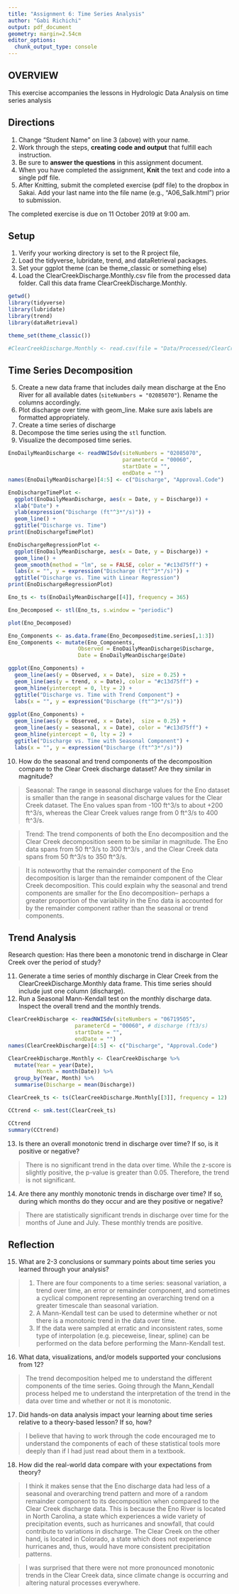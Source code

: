 ```yaml
---
title: "Assignment 6: Time Series Analysis"
author: "Gabi Richichi"
output: pdf_document
geometry: margin=2.54cm
editor_options: 
  chunk_output_type: console
---
```


## OVERVIEW

This exercise accompanies the lessons in Hydrologic Data Analysis on time series analysis

## Directions
1. Change "Student Name" on line 3 (above) with your name.
2. Work through the steps, **creating code and output** that fulfill each instruction.
3. Be sure to **answer the questions** in this assignment document.
4. When you have completed the assignment, **Knit** the text and code into a single pdf file.
5. After Knitting, submit the completed exercise (pdf file) to the dropbox in Sakai. Add your last name into the file name (e.g., "A06_Salk.html") prior to submission.

The completed exercise is due on 11 October 2019 at 9:00 am.

## Setup

1. Verify your working directory is set to the R project file, 
2. Load the tidyverse, lubridate, trend, and dataRetrieval packages. 
3. Set your ggplot theme (can be theme_classic or something else)
4. Load the ClearCreekDischarge.Monthly.csv file from the processed data folder. Call this data frame ClearCreekDischarge.Monthly.

```r
getwd()
library(tidyverse)
library(lubridate)
library(trend)
library(dataRetrieval)

theme_set(theme_classic())

#ClearCreekDischarge.Monthly <- read.csv(file = "Data/Processed/ClearCreekDischarge.Monthly.csv")
```

## Time Series Decomposition
5. Create a new data frame that includes daily mean discharge at the Eno River for all available dates (`siteNumbers = "02085070"`). Rename the columns accordingly.
6. Plot discharge over time with geom_line. Make sure axis labels are formatted appropriately.
7. Create a time series of discharge
8. Decompose the time series using the `stl` function.
9. Visualize the decomposed time series.
```r
EnoDailyMeanDischarge <- readNWISdv(siteNumbers = "02085070",
                                    parameterCd = "00060",
                                    startDate = "",
                                    endDate = "")
names(EnoDailyMeanDischarge)[4:5] <- c("Discharge", "Approval.Code")

EnoDischargeTimePlot <- 
  ggplot(EnoDailyMeanDischarge, aes(x = Date, y = Discharge)) +
  xlab("Date") +
  ylab(expression("Discharge (ft"^3*"/s)")) +
  geom_line() +
  ggtitle("Discharge vs. Time")
print(EnoDischargeTimePlot)

EnoDischargeRegressionPlot <- 
  ggplot(EnoDailyMeanDischarge, aes(x = Date, y = Discharge)) +
  geom_line() +
  geom_smooth(method = "lm", se = FALSE, color = "#c13d75ff") +
  labs(x = "", y = expression("Discharge (ft"^3*"/s)")) + 
  ggtitle("Discharge vs. Time with Linear Regression")
print(EnoDischargeRegressionPlot)

Eno_ts <- ts(EnoDailyMeanDischarge[[4]], frequency = 365)

Eno_Decomposed <- stl(Eno_ts, s.window = "periodic")

plot(Eno_Decomposed)  

Eno_Components <- as.data.frame(Eno_Decomposed$time.series[,1:3])
Eno_Components <- mutate(Eno_Components,
                      Observed = EnoDailyMeanDischarge$Discharge,     
                      Date = EnoDailyMeanDischarge$Date)

ggplot(Eno_Components) +
  geom_line(aes(y = Observed, x = Date),  size = 0.25) +
  geom_line(aes(y = trend, x = Date), color = "#c13d75ff") +
  geom_hline(yintercept = 0, lty = 2) +
  ggtitle("Discharge vs. Time with Trend Component") + 
  labs(x = "", y = expression("Discharge (ft"^3*"/s)"))
  
ggplot(Eno_Components) +
  geom_line(aes(y = Observed, x = Date),  size = 0.25) +
  geom_line(aes(y = seasonal, x = Date), color = "#c13d75ff") +
  geom_hline(yintercept = 0, lty = 2) +
  ggtitle("Discharge vs. Time with Seasonal Component") + 
  labs(x = "", y = expression("Discharge (ft"^3*"/s)"))
```

10. How do the seasonal and trend components of the decomposition compare to the Clear Creek discharge dataset? Are they similar in magnitude?

> Seasonal: The range in seasonal discharge values for the Eno dataset is smaller than the range in seasonal discharge values for the Clear Creek dataset. The Eno values span from -100 ft^3/s to about +200 ft^3/s, whereas the Clear Creek values range from 0 ft^3/s to 400 ft^3/s.

> Trend: The trend components of both the Eno decomposition and the Clear Creek decomposition seem to be similar in magnitude. The Eno data spans from 50 ft^3/s to 300 ft^3/s , and the Clear Creek data spans from 50 ft^3/s to 350 ft^3/s. 

> It is noteworthy that the remainder component of the Eno decomposition is larger than the remainder component of the Clear Creek decomposition. This could explain why the seasonal and trend components are smaller for the Eno decomposition-- perhaps a greater proportion of the variability in the Eno data is accounted for by the remainder component rather than the seasonal or trend components.  

## Trend Analysis
Research question: Has there been a monotonic trend in discharge in Clear Creek over the period of study?

11. Generate a time series of monthly discharge in Clear Creek from the ClearCreekDischarge.Monthly data frame. This time series should include just one column (discharge). 
12. Run a Seasonal Mann-Kendall test on the monthly discharge data. Inspect the overall trend and the monthly trends. 
```r
ClearCreekDischarge <- readNWISdv(siteNumbers = "06719505",
                     parameterCd = "00060", # discharge (ft3/s)
                     startDate = "",
                     endDate = "")
names(ClearCreekDischarge)[4:5] <- c("Discharge", "Approval.Code")

ClearCreekDischarge.Monthly <- ClearCreekDischarge %>%
  mutate(Year = year(Date), 
         Month = month(Date)) %>%
  group_by(Year, Month) %>%
  summarise(Discharge = mean(Discharge))

ClearCreek_ts <- ts(ClearCreekDischarge.Monthly[[3]], frequency = 12)

CCtrend <- smk.test(ClearCreek_ts)

CCtrend
summary(CCtrend)
```

13. Is there an overall monotonic trend in discharge over time? If so, is it positive or negative?

> There is no significant trend in the data over time. While the z-score is slightly positive, the p-value is greater than 0.05. Therefore, the trend is not significant. 

14. Are there any monthly monotonic trends in discharge over time? If so, during which months do they occur and are they positive or negative?

> There are statistically significant trends in discharge over time for the months of June and July. These monthly trends are positive. 

## Reflection
15. What are 2-3 conclusions or summary points about time series you learned through your analysis?

> 1) There are four components to a time series: seasonal variation, a trend over time, an error or remainder component, and sometimes a cyclical component representing an overarching trend on a greater timescale than seasonal variation. 
2) A Mann-Kendall test can be used to determine whether or not there is a monotonic trend in the data over time.
3) If the data were sampled at erratic and inconsistent rates, some type of interpolation (e.g. pieceweise, linear, spline) can be performed on the data before performing the Mann-Kendall test. 

16. What data, visualizations, and/or models supported your conclusions from 12?

> The trend decomposition helped me to understand the different components of the time series. Going through the Mann_Kendall process helped me to understand the interpretation of the trend in the data over time and whether or not it is monotonic. 

17. Did hands-on data analysis impact your learning about time series relative to a theory-based lesson? If so, how?

> I believe that having to work through the code encouraged me to understand the components of each of these statistical tools more deeply than if I had just read about them in a textbook. 

18.	How did the real-world data compare with your expectations from theory?

> I think it makes sense that the Eno discharge data had less of a seasonal and overarching trend pattern and more of a random remainder component to its decomposition when compared to the Clear Creek discharge data. This is because the Eno River is located in North Carolina, a state which experiences a wide variety of precipitation events, such as hurricanes and snowfall, that could contribute to variations in discharge. The Clear Creek on the other hand, is located in Colorado, a state which does not experience hurricanes and, thus, would have more consistent precipitation patterns. 

> I was surprised that there were not more pronounced monotonic trends in the Clear Creek data, since climate change is occurring and altering natural processes everywhere. 

